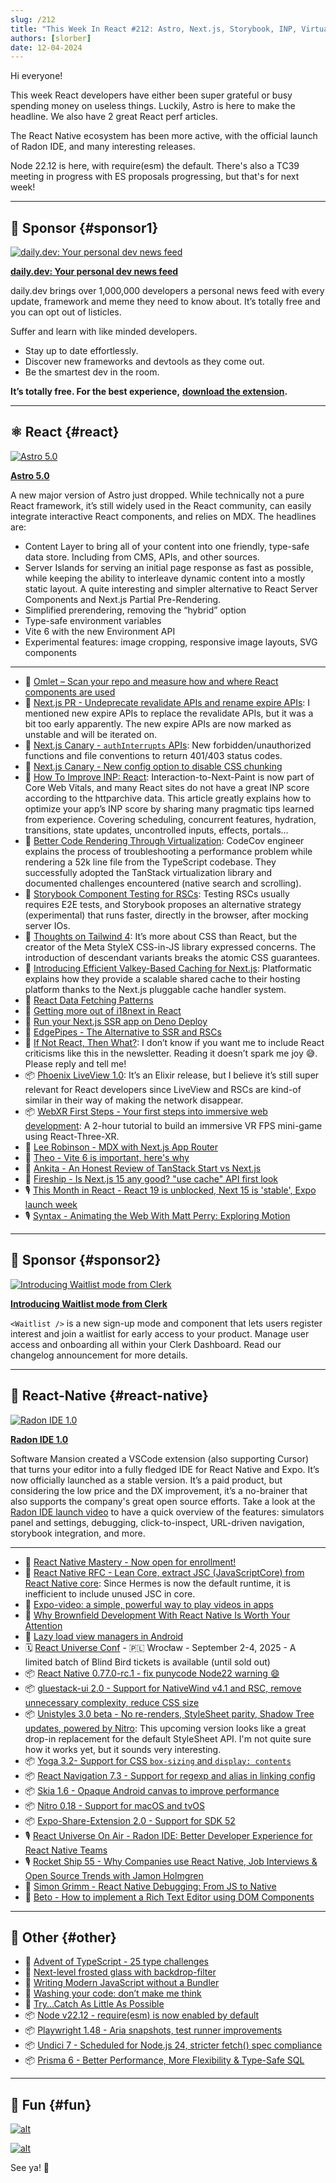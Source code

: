 ```yaml
---
slug: /212
title: "This Week In React #212: Astro, Next.js, Storybook, INP, Virtualization, WebXR, LiveView, Radon, Yoga, Unistyles, gluestack, Expo-Video, Node, Playwright, Prisma, Undici..."
authors: [slorber]
date: 12-04-2024
---
```


Hi everyone!

This week React developers have either been super grateful or busy spending money on useless things. Luckily, Astro is here to make the headline. We also have 2 great React perf articles.

The React Native ecosystem has been more active, with the official launch of Radon IDE, and many interesting releases.

Node 22.12 is here, with require(esm) the default. There's also a TC39 meeting in progress with ES proposals progressing, but that's for next week!

<!-- truncate -->


<Support />

---

## 💸 Sponsor {#sponsor1}

[![daily.dev:  Your personal dev news feed](/emails/issues/212/daily.jpg)](https://daily.dev/w/this-week-in-react)

**[daily.dev: Your personal dev news feed](https://daily.dev/w/this-week-in-react)**

daily.dev brings over 1,000,000 developers a personal news feed with every update, framework and meme they need to know about. It’s totally free and you can opt out of listicles.

Suffer and learn with like minded developers.

- Stay up to date effortlessly.
- Discover new frameworks and devtools as they come out.
- Be the smartest dev in the room.

**It’s totally free. For the best experience,** [**download the extension**](https://chromewebstore.google.com/detail/dailydev-the-homepage-dev/jlmpjdjjbgclbocgajdjefcidcncaied?hl=en)**.**

---

## ⚛️ React {#react}

[![Astro 5.0](/emails/issues/212/astro.jpg)](https://astro.build/blog/astro-5/)

**[Astro 5.0](https://astro.build/blog/astro-5/)**

A new major version of Astro just dropped. While technically not a pure React framework, it’s still widely used in the React community, can easily integrate interactive React components, and relies on MDX. The headlines are:

- Content Layer to bring all of your content into one friendly, type-safe data store. Including from CMS, APIs, and other sources.
- Server Islands for serving an initial page response as fast as possible, while keeping the ability to interleave dynamic content into a mostly static layout. A quite interesting and simpler alternative to React Server Components and Next.js Partial Pre-Rendering.
- Simplified prerendering, removing the “hybrid” option
- Type-safe environment variables
- Vite 6 with the new Environment API
- Experimental features: image cropping, responsive image layouts, SVG components

---

- 💸 [Omlet – Scan your repo and measure how and where React components are used](https://omlet.dev/?utm_campaign=partner_this-week-in-react_newsletter-quick-link-nov-2024)
- 👀 [Next.js PR \- Undeprecate revalidate APIs and rename expire APIs](https://github.com/vercel/next.js/pull/73193): I mentioned new expire APIs to replace the revalidate APIs, but it was a bit too early apparently. The new expire APIs are now marked as unstable and will be iterated on.
- 👀 [Next.js Canary \- `authInterrupts` APIs](https://nextjs.org/docs/canary/app/api-reference/config/next-config-js/authInterrupts): New forbidden/unauthorized functions and file conventions to return 401/403 status codes.
- 👀 [Next.js Canary \- New config option to disable CSS chunking](https://nextjs.org/docs/canary/app/api-reference/config/next-config-js/cssChunking)
- 📜 [How To Improve INP: React](https://kurtextrem.de/posts/improve-inp-react): Interaction-to-Next-Paint is now part of Core Web Vitals, and many React sites do not have a great INP score according to the httparchive data. This article greatly explains how to optimize your app’s INP score by sharing many pragmatic tips learned from experience. Covering scheduling, concurrent features, hydration, transitions, state updates, uncontrolled inputs, effects, portals…
- 📜 [Better Code Rendering Through Virtualization](https://sentry.engineering/blog/better-code-rendering-through-virtualization): CodeCov engineer explains the process of troubleshooting a performance problem while rendering a 52k line file from the TypeScript codebase. They successfully adopted the TanStack virtualization library and documented challenges encountered (native search and scrolling).
- 📜 [Storybook Component Testing for RSCs](https://storybook.js.org/blog/component-testing-rscs/): Testing RSCs usually requires E2E tests, and Storybook proposes an alternative strategy (experimental) that runs faster, directly in the browser, after mocking server IOs.
- 📜 [Thoughts on Tailwind 4](https://nmn.sh/blog/2024-11-30-thoughts-on-tailwind-4): It’s more about CSS than React, but the creator of the Meta StyleX CSS-in-JS library expressed concerns. The introduction of descendant variants breaks the atomic CSS guarantees.
- 📜 [Introducing Efficient Valkey-Based Caching for Next.js](https://blog.platformatic.dev/introducing-efficient-valkey-based-caching-for-nextjs): Platformatic explains how they provide a scalable shared cache to their hosting platform thanks to the Next.js pluggable cache handler system.
- 📜 [React Data Fetching Patterns](https://www.robinwieruch.de/react-data-fetching-patterns/)
- 📜 [Getting more out of i18next in React](https://lingual.dev/blog/getting-more-out-of-i18next-in-react/)
- 📜 [Run your Next.js SSR app on Deno Deploy](https://deno.com/blog/nextjs-on-deno-deploy)
- 📜 [EdgePipes \- The Alternative to SSR and RSCs](https://runspired.com/2024/12/01/edge-pipes.html)
- 📜 [If Not React, Then What?](https://infrequently.org/2024/11/if-not-react-then-what/): I don’t know if you want me to include React criticisms like this in the newsletter. Reading it doesn’t spark me joy 😅. Please reply and tell me\!
- 📦 [Phoenix LiveView 1.0](https://phoenixframework.org/blog/phoenix-liveview-1.0-released): It’s an Elixir release, but I believe it’s still super relevant for React developers since LiveView and RSCs are kind-of similar in their way of making the network disappear.
- 📦 [WebXR First Steps \- Your first steps into immersive web development](https://github.com/meta-quest/webxr-first-steps-react): A 2-hour tutorial to build an immersive VR FPS mini-game using React-Three-XR.
- 🎥 [Lee Robinson \- MDX with Next.js App Router](https://www.youtube.com/watch?v=34bRv6cQezo)
- 🎥 [Theo \- Vite 6 is important, here's why](https://www.youtube.com/watch?v=yT4DWBWm6DM)
- 🎥 [Ankita \- An Honest Review of TanStack Start vs Next.js](https://www.youtube.com/watch?v=D27AfH0pSp8)
- 🎥 [Fireship \- Is Next.js 15 any good? "use cache" API first look](https://www.youtube.com/watch?v=xWkozeculPo)
- 🎙️ [This Month in React \- React 19 is unblocked, Next 15 is 'stable', Expo launch week](https://creators.spotify.com/pod/show/reactiflux/episodes/TMiR-2024-11-React-19-is-unblocked--Next-15-is-stable--Expo-launch-week--The-cool-kids-are-on-BlueSky-e2rn2pu)
- 🎙️ [Syntax \- Animating the Web With Matt Perry: Exploring Motion](https://syntax.fm/show/854/animating-the-web-with-matt-perry-exploring-motion)

<SubscribeFormEmbed placement="middle" />

---

## 💸 Sponsor {#sponsor2}

[![Introducing Waitlist mode from Clerk](/emails/issues/212/clerk.jpg)](https://go.clerk.com/tWHD2yj)

**[Introducing Waitlist mode from Clerk](https://go.clerk.com/tWHD2yj)**

`<Waitlist />` is a new sign-up mode and component that lets users register interest and join a waitlist for early access to your product. Manage user access and onboarding all within your Clerk Dashboard. Read our changelog announcement for more details.

---

## 📱 React-Native {#react-native}

[![Radon IDE 1.0](/emails/issues/212/radon.jpg)](https://ide.swmansion.com/)

**[Radon IDE 1.0](https://ide.swmansion.com/)**

Software Mansion created a VSCode extension (also supporting Cursor) that turns your editor into a fully fledged IDE for React Native and Expo. It’s now officially launched as a stable version. It’s a paid product, but considering the low price and the DX improvement, it’s a no-brainer that also supports the company's great open source efforts. Take a look at the [Radon IDE launch video](https://www.youtube.com/watch?v=07Un9EfE8D4) to have a quick overview of the features: simulators panel and settings, debugging, click-to-inspect, URL-driven navigation, storybook integration, and more.

---

- 💸 [React Native Mastery - Now open for enrollment!](https://notjust.dev/react-native-mastery?utm_source=twir&utm_medium=email)
- 👀 [React Native RFC \- Lean Core, extract JSC (JavaScriptCore) from React Native core](https://github.com/react-native-community/discussions-and-proposals/pull/836): Since Hermes is now the default runtime, it is inefficient to include unused JSC in core.
- 📜 [Expo-video: a simple, powerful way to play videos in apps](https://expo.dev/blog/expo-video-a-simple-powerful-way-to-play-videos-in-apps)
- 📜 [Why Brownfield Development With React Native Is Worth Your Attention](https://www.callstack.com/blog/brownfield-development-with-react-native)
- 📜 [Lazy load view managers in Android](https://yogeshpaliyal.com/quick-tips/rn-tip-lazy-viewmanagers-in-android/)
- 🗓️ [React Universe Conf](https://www.reactuniverseconf.com/?utm_campaign=RUC2025&utm_source=TWIRpartnership&utm_content=savethedate) \- 🇵🇱 Wrocław \- September 2-4, 2025 \- A limited batch of Blind Bird tickets is available (until sold out)
- 📦 [React Native 0.77.0-rc.1 \- fix punycode Node22 warning 😄](https://github.com/facebook/react-native/releases/tag/v0.77.0-rc.1)
- 📦 [gluestack-ui 2.0 \- Support for NativeWind v4.1 and RSC, remove unnecessary complexity, reduce CSS size](https://gluestack.io/blogs/gluestack-ui-v2-stable-release-with-nativewind-v4-1-support)
- 📦 [Unistyles 3.0 beta \- No re-renders, StyleSheet parity, Shadow Tree updates, powered by Nitro](https://www.reactnativecrossroads.com/posts/unistyles-3-preview): This upcoming version looks like a great drop-in replacement for the default StyleSheet API. I'm not quite sure how it works yet, but it sounds very interesting.
- 📦 [Yoga 3.2- Support for CSS `box-sizing` and `display: contents`](https://www.yogalayout.dev/blog/announcing-yoga-3.2)
- 📦 [React Navigation 7.3 \- Support for regexp and alias in linking config](https://reactnavigation.org/docs/configuring-links/#matching-regular-expressions)
- 📦 [Skia 1.6 \- Opaque Android canvas to improve performance](https://github.com/Shopify/react-native-skia/releases/tag/v1.6.0)
- 📦 [Nitro 0.18 \- Support for macOS and tvOS](https://github.com/mrousavy/nitro/releases/tag/v0.18.0)
- 📦 [Expo-Share-Extension 2.0 \- Support for SDK 52](https://github.com/MaxAst/expo-share-extension)
- 🎙️ [React Universe On Air \- Radon IDE: Better Developer Experience for React Native Teams](https://www.youtube.com/watch?v=-GT6DPk2K_s)
- 🎙️ [Rocket Ship 55 \- Why Companies use React Native, Job Interviews & Open Source Trends with Jamon Holmgren](https://share.transistor.fm/s/654cb5cf)
- 🎥 [Simon Grimm \- React Native Debugging: From JS to Native](https://www.youtube.com/watch?v=FXn1vUGCci8)
- 🎥 [Beto \- How to implement a Rich Text Editor using DOM Components](https://www.youtube.com/watch?v=CxORa1tXMjw)

---

## 🔀 Other {#other}

- 🎄 [Advent of TypeScript \- 25 type challenges](https://www.adventofts.com/)
- 📜 [Next-level frosted glass with backdrop-filter](https://www.joshwcomeau.com/css/backdrop-filter/)
- 📜 [Writing Modern JavaScript without a Bundler](https://playfulprogramming.com/posts/modern-js-bundleless)
- 📜 [Washing your code: don’t make me think](https://sapegin.me/blog/dont-make-me-think/)
- 📜 [Try...Catch As Little As Possible](https://www.joshuakgoldberg.com/blog/try-catch-as-little-as-possible/)
- 📦 [Node v22.12 \- require(esm) is now enabled by default](https://nodejs.org/en/blog/release/v22.12.0)
- 📦 [Playwright 1.48 \- Aria snapshots, test runner improvements](https://github.com/microsoft/playwright/releases/tag/v1.49.0)
- 📦 [Undici 7 \- Scheduled for Node.js 24, stricter fetch() spec compliance](https://blog.platformatic.dev/undici-v7-is-here)
- 📦 [Prisma 6 \- Better Performance, More Flexibility & Type-Safe SQL](https://www.prisma.io/blog/prisma-6-better-performance-more-flexibility-and-type-safe-sql)

---

## 🤭 Fun {#fun}

[![alt](/emails/issues/212/meme.jpg)](https://bsky.app/profile/astro.build/post/3lcf2lt6xik2p)

[![alt](/emails/issues/212/meme3.jpg)](https://x.com/MicrosoftEdge/status/1862149469610914126)

See ya! 👋
